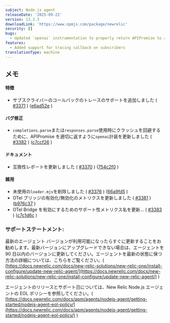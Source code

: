 ```yaml
---
subject: Node.js agent
releaseDate: '2025-09-22'
version: 13.3.3
downloadLink: 'https://www.npmjs.com/package/newrelic'
security: []
bugs:
  - Updated `openai` instrumentation to properly return APIPromise to avoid crashing when using `completions.parse` or `responses.parse`
features:
  - Added support for tracing callback on subscribers
translationType: machine
---
```


## メモ

#### 特徴

* サブスクライバーのコールバックのトレースのサポートを追加しました ( [#3371](https://github.com/newrelic/node-newrelic/pull/3371) ) ([e6ad52e](https://github.com/newrelic/node-newrelic/commit/e6ad52e1f897ec757e90f9fc12f592e1c6eec2fe) )

#### バグ修正

* `completions.parse`または`responses.parse`使用時にクラッシュを回避するために、APIPromise を適切に返すように`openai`計装を更新しました ( [#3382](https://github.com/newrelic/node-newrelic/pull/3382) ) ([c7ccf26](https://github.com/newrelic/node-newrelic/commit/c7ccf260ffc9c788bde73b43231b716199724d09) )

#### ドキュメント

* 互換性レポートを更新しました ( [#3370](https://github.com/newrelic/node-newrelic/pull/3370) ) ([754c2f0](https://github.com/newrelic/node-newrelic/commit/754c2f089339268fb73a3ff7765a630ea8982d0d) )

#### 雑用

* 未使用の`loader.mjs`を削除しました ( [#3376](https://github.com/newrelic/node-newrelic/pull/3376) ) ([66a9fd5](https://github.com/newrelic/node-newrelic/commit/66a9fd543d1a7854b7405c7b5b884d8a71773b85) )
* OTel ブリッジの有効化/無効化のメトリクスを更新しました ( [#3381](https://github.com/newrelic/node-newrelic/pull/3381) ) ([b976c37](https://github.com/newrelic/node-newrelic/commit/b976c376fe187bda5bde1b8cd4b86a7de86fe4f9) )
* OTel Bridge を有効にするためのサポート性メトリクス名を更新… ( [#3383](https://github.com/newrelic/node-newrelic/pull/3383) ) ([c7c1d6c](https://github.com/newrelic/node-newrelic/commit/c7c1d6c942c6b53fd944e2259b42d1e7e7be483a) )

### サポートステートメント:

最新のエージェント バージョンが利用可能になったらすぐに更新することをお勧めします。最新バージョンにアップグレードできない場合は、エージェントを 90 日以内のバージョンに更新してください。エージェントを最新の状態に保つ方法の詳細については、こちらをご覧ください。( [https://docs.newrelic.com/docs/new-relic-solutions/new-relic-one/install-configure/update-new-relic-agent/](https://docs.newrelic.com/docs/new-relic-solutions/new-relic-one/install-configure/update-new-relic-agent/) )

エージェントのリリースとサポート日については、New Relic Node.js エージェントの EOL ポリシーを参照してください。( [https://docs.newrelic.com/docs/apm/agents/nodejs-agent/getting-started/nodejs-agent-eol-policy/](https://docs.newrelic.com/docs/apm/agents/nodejs-agent/getting-started/nodejs-agent-eol-policy/) )